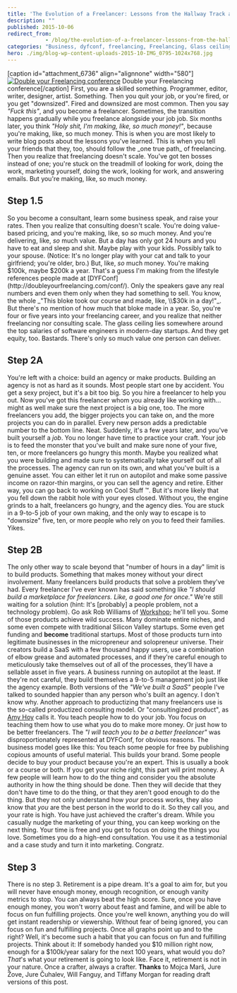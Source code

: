 ```yaml
---
title: 'The Evolution of a Freelancer: Lessons from the Hallway Track at DYFConf'
description: ""
published: 2015-10-06
redirect_from: 
            - /blog/the-evolution-of-a-freelancer-lessons-from-the-hallway-track-at-dyfconf/swizec/6734
categories: "Business, dyfconf, freelancing, Freelancing, Glass ceiling, Personal, Travel + Events"
hero: ./img/blog-wp-content-uploads-2015-10-IMG_0795-1024x768.jpg
---
```


\[caption id="attachment_6736" align="alignnone" width="580"][![Double your Freelancing conference](./img/blog-wp-content-uploads-2015-10-IMG_0795-1024x768.jpg)](http://doubleyourfreelancing.com/conf/) Double your Freelancing conference\[/caption] First, you are a skilled something. Programmer, editor, writer, designer, artist. Something. Then you quit your job, or you're fired, or you get "downsized". Fired and downsized are most common. Then you say _"Fuck this"_, and you become a freelancer. Sometimes, the transition happens gradually while you freelance alongside your job job. Six months later, you think _"Holy shit, I'm making, like, so much money!"_, because you're making, like, so much money. This is when you are most likely to write blog posts about the lessons you've learned. This is when you tell your friends that they, too, should follow the \_one true path_ of freelancing. Then you realize that freelancing doesn't scale. You've got ten bosses instead of one; you're stuck on the treadmill of looking for work, doing the work, marketing yourself, doing the work, looking for work, and answering emails. But you're making, like, so much money.

## Step 1.5

So you become a consultant, learn some business speak, and raise your rates. Then you realize that consulting doesn't scale. You're doing value-based pricing, and you're making, like, so _so_ much money. And you're delivering, like, _so_ much value. But a day has only got 24 hours and you have to eat and sleep and shit. Maybe play with your kids. Possibly talk to your spouse. (Notice: It's no longer play with your cat and talk to your girlfriend; you're older, bro.) But, like, _so_ much money. You're making $100k, maybe $200k a year. That's a guess I'm making from the lifestyle references people made at [DYFConf](http://doubleyourfreelancing.com/conf/). Only the speakers gave any real numbers and even them only when they had something to sell. You know, the whole _"This bloke took our course and made, like, \\$30k in a day!"_. But there's no mention of how much that bloke made in a year. So, you're four or five years into your freelancing career, and you realize that neither freelancing nor consulting scale. The glass ceiling lies somewhere around the top salaries of software engineers in modern-day startups. And they get equity, too. Bastards. There's only so much value one person can deliver.

## Step 2A

You're left with a choice: build an agency or make products. Building an agency is not as hard as it sounds. Most people start one by accident. You get a sexy project, but it's a bit too big. So you hire a freelancer to help you out. Now you've got this freelancer whom you already like working with... might as well make sure the next project is a big one, too. The more freelancers you add, the bigger projects you can take on, and the more projects you can do in parallel. Every new person adds a predictable number to the bottom line. Neat. Suddenly, it's a few years later, and you've built yourself a _job_. You no longer have time to practice your craft. Your job is to feed the monster that you've built and make sure none of your five, ten, or more freelancers go hungry this month. Maybe you realized what you were building and made sure to systematically take yourself out of all the processes. The agency can run on its own, and what you've built is a genuine asset. You can either let it run on autopilot and make some passive income on razor-thin margins, or you can sell the agency and retire. Either way, you can go back to working on Cool Stuff ™. But it's more likely that you fell down the rabbit hole with your eyes closed. Without you, the engine grinds to a halt, freelancers go hungry, and the agency dies. You are stuck in a 9-to-5 job of your own making, and the only way to escape is to "downsize" five, ten, or more people who rely on you to feed their families. Yikes.

## Step 2B

The only other way to scale beyond that "number of hours in a day" limit is to build products. Something that makes money without your direct involvement. Many freelancers build products that solve a problem they've had. Every freelancer I've ever known has said something like _"I should build a marketplace for freelancers. Like, a good one for once."_ We're still waiting for a solution (hint: It's \[probably] a people problem, not a technology problem). Go ask Rob Williams of [Workshop](http://letsworkshop.com/); he'll tell you. Some of those products achieve wild success. Many dominate entire niches, and some even compete with traditional Silicon Valley startups. Some even get funding and **become** traditional startups. Most of those products turn into legitimate businesses in the micropreneur and solopreneur universe. Their creators build a SaaS with a few thousand happy users, use a combination of elbow grease and automated processes, and if they're careful enough to meticulously take themselves out of all of the processes, they'll have a sellable asset in five years. A business running on autopilot at the least. If they're not careful, they build themselves a 9-to-5 management job just like the agency example. Both versions of the _"We've built a SaaS"_ people I've talked to sounded happier than any person who's built an agency. I don't know why. Another approach to productizing that many freelancers use is the so-called productized consulting model. Or "consultingized product", as [Amy Hoy](http://www.slash7.com/ "Amy Hoy") calls it. You teach people how to do your job. You focus on teaching them how to use what you do to make more money. Or just how to be better freelancers. The _"I will teach you to be a better freelancer"_ was disproportionately represented at DYFConf, for obvious reasons. The business model goes like this: You teach some people for free by publishing copious amounts of useful material. This builds your brand. Some people decide to buy your product because you're an expert. This is usually a book or a course or both. If you get your niche right, this part will print money. A few people will learn how to do the thing and consider you the absolute authority in how the thing should be done. Then they will decide that they don't have time to do the thing, or that they aren't good enough to do the thing. But they not only understand how _your_ process works, they also know that _you_ are the best person in the world to do it. So they call you, and your rate is high. You have just achieved the crafter's dream. While you casually nudge the marketing of your thing, you can keep working on the next thing. Your time is free and you get to focus on doing the things you love. Sometimes you do a high-end consultation. You use it as a testimonial and a case study and turn it into marketing. Congratz.

## Step 3

There is no step 3. Retirement is a pipe dream. It's a goal to aim for, but you will never have enough money, enough recognition, or enough vanity metrics to stop. You can always beat the high score. Sure, once you have enough money, you won't worry about feast and famine, and will be able to focus on fun fulfilling projects. Once you're well known, anything you do will get instant readership or viewership. Without fear of being ignored, you can focus on fun and fulfilling projects. Once all graphs point up and to the right? Well, it's become such a habit that you can focus on fun and fulfilling projects. Think about it: If somebody handed you $10 million right now, enough for a $100k/year salary for the next 100 years, what would you do? _That_'s what your retirement is going to look like. Face it, retirement is not in your nature. Once a crafter, always a crafter. **Thanks** to Mojca Marš, Jure Žove, Jure Čuhalev, Will Fanguy, and Tiffany Morgan for reading draft versions of this post.
